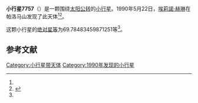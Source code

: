 {{Infobox planet
| bgcolour = #FFFFC0
| name = 7757 Kameya
| symbol = 
| image = 
| caption = 
| discovery = yes
| discovery_ref = 
| discoverer = [[埃莉諾·赫琳|埃莉諾·赫琳]]
| discovery_site = [[帕洛马山|帕洛马山]] 
| discovered = 1990年5月22日
| designations = yes
| mp_name = 
| named_after = 
| alt_names = 
| mp_category = [[主带小行星|主带小行星]]
| orbit_ref = <ref name="a">[http://ssd.jpl.nasa.gov/sbdb.cgi?sstr=7757 7757 Kameya] {{Wayback|url=http://ssd.jpl.nasa.gov/sbdb.cgi?sstr=7757 |date=20210719202330 }}，小行星數據庫瀏覽器（JPL Small-Body Database Browser）－[[美国国家航空航天局|美国国家航空航天局]]喷气推进实验室</ref>
| epoch = 2456400.5 (2013年4月18日更新)
| aphelion = {{convert|2.860500344025178|AU|km|3|abbr=on|lk=out}}
| perihelion = {{convert|1.726302686948157|AU|km|3|abbr=on}}
| semimajor = {{convert|2.293401515486668|AU|km|3|abbr=on}}
| eccentricity = 0.247274114
| period = 1268.582072 [[日|日]]<br />3.47[[儒略年|儒略年]]
| avg_speed = 
| inclination = 23.08809377622132
| asc_node = 235.4488486786222
| mean_anomaly = 
| arg_peri = 69.78483459871251
| satellites = 
| physical_characteristics = yes
| dimensions = 
| mass = 
| density = 
| surface_grav = 
| escape_velocity = 
| sidereal_day = 
| axial_tilt = 
| pole_ecliptic_lat = 
| pole_ecliptic_lon = 
| albedo = 
| temperatures= 
| temp_name1 = 
| mean_temp_1 = 
| max_temp_1 = 
| temp_name2 = 
| max_temp_2 = 
| spectral_type = 
| abs_magnitude = 69.78483459871251
}}

'''小行星7757'''（{{lang-en|7757 Kameya}}）是一颗围绕[[太阳|太阳]][[公转|公转]]的[[小行星|小行星]]。1990年5月22日，[[埃莉諾·赫琳|埃莉諾·赫琳]]在帕洛马山发现了此天体<ref name="a" /><ref>{{cite news|title=小行星列表|url=http://cfa-www.harvard.edu/iau/lists/NumberedMPs.txt|accessdate=2013-07-08|newspaper=哈佛大学|archive-date=2008-05-17|archive-url=https://web.archive.org/web/20080517010638/http://cfa-www.harvard.edu/iau/lists/NumberedMPs.txt|dead-url=no}}</ref>。

这颗小行星的[[绝对星等|绝对星等]]为69.78483459871251等<ref name="a" />。

==参考文献==
{{reflist}}
{{Minor Planet Number|[[小行星7756|小行星7756]]|[[小行星7758|小行星7758]]}}

{{小天体}}

[[Category:小行星带天体|Category:小行星带天体]]
[[Category:1990年发现的小行星|Category:1990年发现的小行星]]

{{asteroid-stub}}